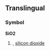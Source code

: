 ==Translingual==
===Symbol===
'''SiO2'''
# {{chemistry}} {{alternative spelling of|SiO₂}}, [[silicon dioxide]]